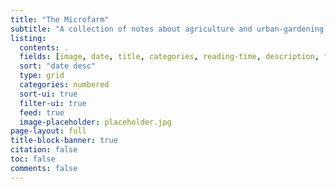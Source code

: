 ```yaml
---
title: "The Microfarm"
subtitle: "A collection of notes about agriculture and urban-gardening."
listing:
  contents: .
  fields: [image, date, title, categories, reading-time, description, file-modified]
  sort: "date desc"
  type: grid
  categories: numbered
  sort-ui: true
  filter-ui: true
  feed: true
  image-placeholder: placeholder.jpg
page-layout: full
title-block-banner: true
citation: false
toc: false
comments: false
---
```


